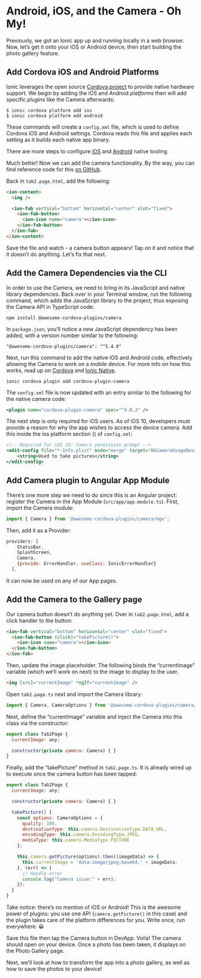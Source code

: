 # Android, iOS, and the Camera - Oh My!

Previously, we got an Ionic app up and running locally in a web browser. Now, let’s get it onto your iOS or Android device, then start building the photo gallery feature.

## Add Cordova iOS and Android Platforms

Ionic leverages the open source [Cordova project](https://cordova.apache.org/docs/en/latest/guide/overview/) to provide native hardware support. We begin by adding the iOS and Android _platforms_ then will add specific _plugins_ like the Camera afterwards:

```shell
$ ionic cordova platform add ios
$ ionic cordova platform add android
```

These commands will create a `config.xml` file, which is used to define Cordova iOS and Android settings. Cordova reads this file and applies each setting as it builds each native app binary.

There are more steps to configure [iOS](../../../developing/ios.md) and [Android](../../../developing/android.md) native tooling.

Much better! Now we can add the camera functionality. By the way, you can find reference code for this [on GitHub](https://github.com/ionic-team/photo-gallery-tutorial-ionic4).

Back in `tab2.page.html`, add the following:

```html
<ion-content>
  <img />

  <ion-fab vertical="bottom" horizontal="center" slot="fixed">
    <ion-fab-button>
      <ion-icon name="camera"></ion-icon>
    </ion-fab-button>
  </ion-fab>
</ion-content>
```

Save the file and watch - a camera button appears! Tap on it and notice that it doesn’t do anything. Let’s fix that next.

## Add the Camera Dependencies via the CLI

In order to use the Camera, we need to bring in its JavaScript and native library dependencies. Back over in your Terminal window, run the following command, which adds the JavaScript library to the project, thus exposing the Camera API in TypeScript code:

```shell
npm install @awesome-cordova-plugins/camera
```

In `package.json`, you’ll notice a new JavaScript dependency has been added, with a version number similar to the following:

`"@awesome-cordova-plugins/camera": "^5.4.0"`

Next, run this command to add the native iOS and Android code, effectively allowing the Camera to work on a mobile device. For more info on how this works, read up on [Cordova](https://cordova.apache.org/docs/en/latest/guide/overview/) and [Ionic Native](https://ionicframework.com/docs/native).

```shell
ionic cordova plugin add cordova-plugin-camera
```

The `config.xml` file is now updated with an entry similar to the following for the native camera code:

```xml
<plugin name="cordova-plugin-camera" spec="^4.0.3" />
```

The next step is only required for iOS users. As of iOS 10, developers must provide a reason for why the app wishes to access the device camera. Add this inside the ios platform section (<platform name="ios"></platform>) of `config.xml`:

```xml
<!-- Required for iOS 10: Camera permission prompt -->
<edit-config file="*-Info.plist" mode="merge" target="NSCameraUsageDescription">
    <string>Used to take pictures</string>
</edit-config>
```

## Add Camera plugin to Angular App Module

There’s one more step we need to do since this is an Angular project: register the Camera in the App Module (`src/app/app.module.ts`). First, import the Camera module:

```Javascript
import { Camera } from '@awesome-cordova-plugins/camera/ngx';
```

Then, add it as a Provider:

```Javascript
providers: [
    StatusBar,
    SplashScreen,
    Camera,
    {provide: ErrorHandler, useClass: IonicErrorHandler}
  ],
```

It can now be used on any of our App pages.

## Add the Camera to the Gallery page

Our camera button doesn’t do anything yet. Over in `tab2.page.html`, add a click handler to the button:

```html
<ion-fab vertical="bottom" horizontal="center" slot="fixed">
  <ion-fab-button (click)="takePicture()">
    <ion-icon name="camera"></ion-icon>
  </ion-fab-button>
</ion-fab>
```

Then, update the image placeholder. The following binds the “currentImage” variable (which we’ll work on next) to the image to display to the user.

```html
<img [src]="currentImage" *ngIf="currentImage" />
```

Open `tab2.page.ts` next and import the Camera library:

```Javascript
import { Camera, CameraOptions } from '@awesome-cordova-plugins/camera/ngx';
```

Next, define the “currentImage” variable and inject the Camera into this class via the constructor:

```Javascript
export class Tab2Page {
  currentImage: any;

  constructor(private camera: Camera) { }
}
```

Finally, add the “takePicture” method in `tab2.page.ts`. It is already wired up to execute once the camera button has been tapped:

```Javascript
export class Tab2Page {
  currentImage: any;

  constructor(private camera: Camera) { }

  takePicture() {
    const options: CameraOptions = {
      quality: 100,
      destinationType: this.camera.DestinationType.DATA_URL,
      encodingType: this.camera.EncodingType.JPEG,
      mediaType: this.camera.MediaType.PICTURE
    };

    this.camera.getPicture(options).then((imageData) => {
      this.currentImage = 'data:image/jpeg;base64,' + imageData;
    }, (err) => {
      // Handle error
      console.log("Camera issue:" + err);
    });
  }
}
```

Take notice: there’s no mention of iOS or Android! This is the awesome power of plugins: you use one API (`camera.getPicture()` in this case) and the plugin takes care of the platform differences for you. Write once, run everywhere. 😀

Save this file then tap the Camera button in DevApp. Voila! The camera should open on your device. Once a photo has been taken, it displays on the Photo Gallery page.

Next, we’ll look at how to transform the app into a photo gallery, as well as how to save the photos to your device!
